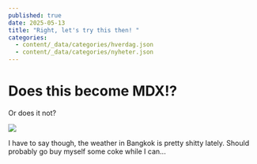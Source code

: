 ```yaml
---
published: true
date: 2025-05-13
title: "Right, let's try this then! "
categories:
  - content/_data/categories/hverdag.json
  - content/_data/categories/nyheter.json
---
```

# Does this become MDX!?

Or does it not?

![](/media/weather.png)

I have to say though, the weather in Bangkok is pretty shitty lately. Should probably go buy myself some coke while I can...